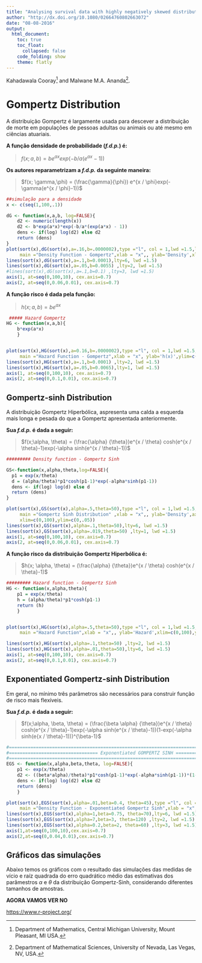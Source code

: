 ```yaml
---
title: "Analysing survival data with highly negatively skewed distribution: The Gompertz-sinh family"
author: "http://dx.doi.org/10.1080/02664760802663072"
date: "08-08-2016"
output:
  html_document:
    toc: true
    toc_float:
      collapsed: false
    code_folding: show
    theme: flatly
---
```




Kahadawala Cooray[^1] and Malwane M.A. Ananda[^2].

[^1]: Department of Mathematics, Central Michigan University, Mount Pleasant, MI USA.
[^2]: Department of Mathematical Sciences, University of Nevada, Las Vegas, NV, USA.

# Gompertz Distribution

A distribuição Gompertz é largamente usada para descever a distribuição de morte em populações de pessoas adultas ou animais ou até mesmo em ciências atuariais.

**A função densidade de probabilidade (*f.d.p.*) é:**

>$f(x; a,b) = be^{ax}exp(-b/a(e^{ax}-1))$

**Os autores reparametrizam a *f.d.p.* da seguinte maneira:**

>$f(x; \gamma,\phi) = (\frac{\gamma}{\phi}) e^{x / \phi}exp(-\gamma(e^{x / \phi}-1))$

```r
##simulação para a densidade
x <- c(seq(1,100,.1))

dG <- function(x,a,b, log=FALSE){
    d2 <- numeric(length(x))
    d2 <- b*exp(a*x)*exp(-b/a*(exp(a*x) - 1))
    dens <- if(log) log(d2) else d2
    return (dens)
}
plot(sort(x),dG(sort(x),a=.16,b=.0000002),type ="l", col = 1,lwd =1.5,lty=1,axes=F,
     main ="Density Function - Gompertz",xlab = "x",, ylab='Density',xlim=c(0,100),ylim=c(0,.06))
lines(sort(x),dG(sort(x),a=.1,b=0.0001),lty=6, lwd =1.5)
lines(sort(x),dG(sort(x),a=.05,b=0.0055) ,lty=2, lwd =1.5)
#lines(sort(x),dG(sort(x),a=.1,b=0.1) ,lty=3, lwd =1.5)
axis(1, at=seq(0,100,10), cex.axis=0.7)
axis(2, at=seq(0,0.06,0.01), cex.axis=0.7)

```

**A função risco é dada pela função:**

>$h(x; a,b) = be^{ax}$

```r
 ##### Hazard Gompertz
HG <- function(x,a,b){
    b*exp(a*x)
    }


plot(sort(x),HG(sort(x),a=0.16,b=.0000002),type ="l", col = 1,lwd =1.5,lty=6,axes=F,
     main ="Hazard Function - Gompertz",xlab = "x", ylab='h(x)',ylim=c(0,.1))
lines(sort(x),HG(sort(x),a=.1,b=0.0001) ,lty=2, lwd =1.5)
lines(sort(x),HG(sort(x),a=.05,b=0.0065),lty=1, lwd =1.5)
axis(1, at=seq(0,100,10), cex.axis=0.7)
axis(2, at=seq(0,0.1,0.01), cex.axis=0.7)
```

## Gompertz-sinh Distribution

A distribuição Gompertz Hiperbólica, aspresenta uma calda a esquerda mais longa e pesada do que a Gompertz
apresentada anteriormente.

**Sua *f.d.p.* é dada a seguir:**

>$f(x;\alpha, \theta) = (\frac{\alpha} {\theta})e^{x / \theta} cosh(e^{x / \theta}-1)exp(-\alpha sinh(e^{x / \theta}-1))$






```r
######### Density function - Gompertz Sinh

GS<-function(x,alpha,theta,log=FALSE){
  p1 = exp(x/theta)
  d = (alpha/theta)*p1*cosh(p1-1)*exp(-alpha*sinh(p1-1))
  dens <- if(log) log(d) else d
  return (dens)
}

plot(sort(x),GS(sort(x),alpha=.5,theta=50),type ="l", col = 1,lwd =1.5,lty=2,
     main ="Gompertz Sinh Distribution" ,xlab = "x",, ylab='Density',axes=F,
     xlim=c(0,100),ylim=c(0,.05))
lines(sort(x),GS(sort(x),alpha=.1,theta=50),lty=6, lwd =1.5)
lines(sort(x),GS(sort(x),alpha=.019,theta=50) ,lty=1, lwd =1.5)
axis(1, at=seq(0,100,10), cex.axis=0.7)
axis(2, at=seq(0,0.06,0.01), cex.axis=0.7)

```

**A função risco da distribuição Gompertz Hiperbólica é:**

>$h(x; \alpha, \theta) = (\frac{\alpha} {\theta})e^{x / \theta} cosh(e^{x / \theta}-1)$

```r
######### Hazard function - Gompertz Sinh
HG <- function(x,alpha,theta){
    p1 = exp(x/theta)
    h = (alpha/theta)*p1*cosh(p1-1)
    return (h)
    }


plot(sort(x),HG(sort(x),alpha=.5,theta=50),type ="l", col = 1,lwd =1.5,lty=1,axes=F,
     main ="Hazard Function",xlab = "x",, ylab='Hazard',xlim=c(0,100),ylim=c(0,.1))

lines(sort(x),HG(sort(x),alpha=.1,theta=50) ,lty=2, lwd =1.5)
lines(sort(x),HG(sort(x),alpha=.01,theta=50),lty=6, lwd =1.5)
axis(1, at=seq(0,100,10), cex.axis=0.7)
axis(2, at=seq(0,0.1,0.01), cex.axis=0.7)

```

## Exponentiated Gompertz-sinh Distribution

Em geral, no mínimo três parâmetros são necessários para construir função de risco mais flexíveis.

**Sua *f.d.p.* é dada a seguir:**

>$f(x;\alpha, \beta, \theta) = (\frac{\beta \alpha} {\theta})e^{x / \theta} cosh(e^{x / \theta}-1)exp(-\alpha sinh(e^{x / \theta}-1))(1-exp(-\alpha sinh(e{x / \theta}-1)))^{\beta-1}$


```r
#==================================================================================================================================#
#================================= Exponentiated GOMPERTZ SINH ====================================================================#
#==================================================================================================================================#
EGS <- function(x,alpha,beta,theta, log=FALSE){
    p1 <- exp(x/theta)
    d2 <- ((beta*alpha)/theta)*p1*cosh(p1-1)*exp(-alpha*sinh(p1-1))*(1-exp(-alpha*sinh(p1-1)))^(beta-1)
    dens <- if(log) log(d2) else d2
    return (dens)
    }

plot(sort(x),EGS(sort(x),alpha=.01,beta=0.4, theta=45),type ="l", col = 1,lwd =1.5,lty=1,axes=F,
     main ="Density Function - Exponentiated Gompertz Sinh",xlab = "x", ylab='Density',ylim=c(0,.05))
lines(sort(x),EGS(sort(x),alpha=1,beta=0.75, theta=70),lty=6, lwd =1.5)
lines(sort(x),EGS(sort(x),alpha=7,beta=3, theta=120) ,lty=2, lwd =1.5)
lines(sort(x),EGS(sort(x),alpha=0.2,beta=2, theta=60) ,lty=3, lwd =1.5)
axis(1,at=seq(0,100,10),cex.axis=0.7)
axis(2,at=seq(0,0.04,0.01),cex.axis=0.7)
```

## Gráficos das simulações

Abaixo temos os gráficos com o resultado das simulações das medidas de vício e raíz quadrada do erro quadrático médio das estimativas dos parâmestros $\alpha$ e $\theta$ da distribuição Gompertz-Sinh, considerando diferentes tamanhos de amostras.





**AGORA VAMOS VER NO**



<https://www.r-project.org/>

